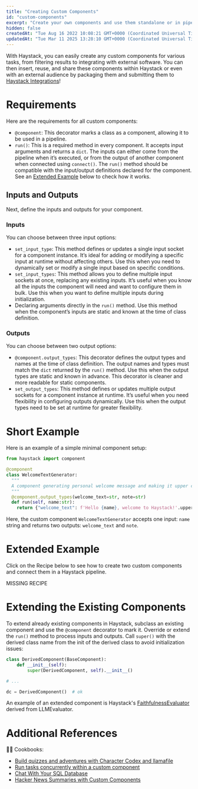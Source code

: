 ```yaml
---
title: "Creating Custom Components"
id: "custom-components"
excerpt: "Create your own components and use them standalone or in pipelines."
hidden: false
createdAt: "Tue Aug 16 2022 10:08:21 GMT+0000 (Coordinated Universal Time)"
updatedAt: "Tue Mar 11 2025 13:28:10 GMT+0000 (Coordinated Universal Time)"
---
```

With Haystack, you can easily create any custom components for various tasks, from filtering results to integrating with external software. You can then insert, reuse, and share these components within Haystack or even with an external audience by packaging them and submitting them to [Haystack Integrations](/docs/integrations)!

# Requirements

Here are the requirements for all custom components:

- `@component`: This decorator marks a class as a component, allowing it to be used in a pipeline.
- `run()`: This is a required method in every component. It accepts input arguments and returns a `dict`. The inputs can either come from the pipeline when it’s executed, or from the output of another component when connected using `connect()`. The `run()` method should be compatible with the input/output definitions declared for the component. See an [Extended Example](#extended-example) below to check how it works.

## Inputs and Outputs

Next, define the inputs and outputs for your component.

### Inputs

You can choose between three input options:

- `set_input_type`: This method defines or updates a single input socket for a component instance. It’s ideal for adding or modifying a specific input at runtime without affecting others. Use this when you need to dynamically set or modify a single input based on specific conditions.
- `set_input_types`: This method allows you to define multiple input sockets at once, replacing any existing inputs. It’s useful when you know all the inputs the component will need and want to configure them in bulk. Use this when you want to define multiple inputs during initialization.
- Declaring arguments directly in the `run()` method. Use this method when the component’s inputs are static and known at the time of class definition.

### Outputs

You can choose between two output options:

- `@component.output_types`: This decorator defines the output types and names at the time of class definition. The output names and types must match the `dict` returned by the `run()` method. Use this when the output types are static and known in advance. This decorator is cleaner and more readable for static components.
- `set_output_types`: This method defines or updates multiple output sockets for a component instance at runtime. It’s useful when you need flexibility in configuring outputs dynamically. Use this when the output types need to be set at runtime for greater flexibility.

# Short Example

Here is an example of a simple minimal component setup:

```python
from haystack import component

@component
class WelcomeTextGenerator:
  """
  A component generating personal welcome message and making it upper case
  """
  @component.output_types(welcome_text=str, note=str)
  def run(self, name:str):
    return {"welcome_text": f'Hello {name}, welcome to Haystack!'.upper(), "note": "welcome message is ready"}

```

Here, the custom component `WelcomeTextGenerator` accepts one input: `name` string and returns two outputs: `welcome_text` and `note`.

# Extended Example

Click on the Recipe below to see how to create two custom components and connect them in a Haystack pipeline.

MISSING RECIPE

# Extending the Existing Components

To extend already existing components in Haystack, subclass an existing component and use the `@component` decorator to mark it. Override or extend the `run()` method to process inputs and outputs. Call `super()` with the derived class name from the init of the derived class to avoid initialization issues:

```python
class DerivedComponent(BaseComponent):
    def __init__(self):
        super(DerivedComponent, self).__init__()

# ...

dc = DerivedComponent()  # ok
```

An example of an extended component is Haystack's [FaithfulnessEvaluator](https://github.com/deepset-ai/haystack/blob/e5a80722c22c59eb99416bf0cd712f6de7cd581a/haystack/components/evaluators/faithfulness.py) derived from LLMEvaluator.

# Additional References

:cook: Cookbooks:

- [Build quizzes and adventures with Character Codex and llamafile](https://haystack.deepset.ai/cookbook/charactercodex_llamafile/)
- [Run tasks concurrently within a custom component](https://haystack.deepset.ai/cookbook/concurrent_tasks/)
- [Chat With Your SQL Database](https://haystack.deepset.ai/cookbook/chat_with_sql_3_ways/)
- [Hacker News Summaries with Custom Components](https://haystack.deepset.ai/cookbook/hackernews-custom-component-rag/)
